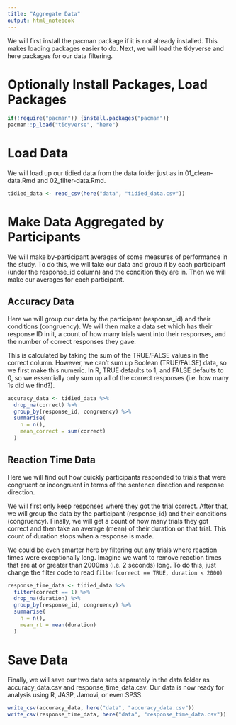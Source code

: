 ```yaml
---
title: "Aggregate Data"
output: html_notebook
---
```


We will first install the pacman package if it is not already installed. This makes loading packages easier to do. Next, we will load the tidyverse and here packages for our data filtering.

# Optionally Install Packages, Load Packages

```r
if(!require("pacman")) {install.packages("pacman")}
pacman::p_load("tidyverse", "here")
```

# Load Data

We will load up our tidied data from the data folder just as in 01_clean-data.Rmd and 02_filter-data.Rmd.

```r
tidied_data <- read_csv(here("data", "tidied_data.csv"))
```

# Make Data Aggregated by Participants

We will make by-participant averages of some measures of performance in the study. To do this, we will take our data and group it by each participant (under the response_id column) and the condition they are in. Then we will make our averages for each participant.

## Accuracy Data

Here we will group our data by the participant (response_id) and their conditions (congruency). We will then make a data set which has their response ID in it, a count of how many trials went into their responses, and the number of correct responses they gave. 

This is calculated by taking the sum of the TRUE/FALSE values in the correct column. However, we can't sum up Boolean (TRUE/FALSE) data, so we first make this numeric. In R, TRUE defaults to 1, and FALSE defaults to 0, so we essentially only sum up all of the correct responses (i.e. how many 1s did we find?).

```r
accuracy_data <- tidied_data %>% 
  drop_na(correct) %>% 
  group_by(response_id, congruency) %>% 
  summarise(
    n = n(),
    mean_correct = sum(correct)
  )
```

## Reaction Time Data

Here we will find out how quickly participants responded to trials that were congruent or incongruent in terms of the sentence direction and response direction. 

We will first only keep responses where they got the trial correct. After that, we will group the data by the participant (response_id) and their conditions (congruency). Finally, we will get a count of how many trials they got correct and then take an average (mean) of their duration on that trial. This count of duration stops when a response is made.

We could be even smarter here by filtering out any trials where reaction times were exceptionally long. Imagine we want to remove reaction times that are at or greater than 2000ms (i.e. 2 seconds) long. To do this, just change the filter code to read `filter(correct == TRUE, duration < 2000)`

```r
response_time_data <- tidied_data %>% 
  filter(correct == 1) %>% 
  drop_na(duration) %>% 
  group_by(response_id, congruency) %>% 
  summarise(
    n = n(),
    mean_rt = mean(duration)
  )
```

# Save Data

Finally, we will save our two data sets separately in the data folder as accuracy_data.csv and response_time_data.csv. Our data is now ready for analysis using R, JASP, Jamovi, or even SPSS.

```r
write_csv(accuracy_data, here("data", "accuracy_data.csv"))
write_csv(response_time_data, here("data", "response_time_data.csv"))
```

